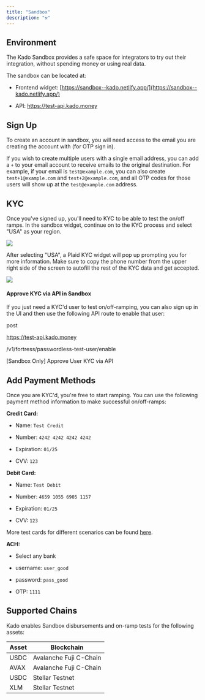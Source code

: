 ```yaml
---
title: "Sandbox"
description: "⚒"
---
```


## Environment

The Kado Sandbox provides a safe space for integrators to try out their integration, without spending money or using real data. 

The sandbox can be located at:

* Frontend widget: [https://sandbox--kado.netlify.app/](https://sandbox--kado.netlify.app/)

* API: https://test-api.kado.money

## Sign Up

To create an account in sandbox, you will need access to the email you are creating the account with (for OTP sign in). 

If you wish to create multiple users with a single email address, you can add a `+` to your email account to receive emails to the original destination. For example, if your email is `test@example.com`, you can also create `test+1@example.com` and `test+2@example.com`, and all OTP codes for those users will show up at the `test@example.com` address. 

## KYC

Once you've signed up, you'll need to KYC to be able to test the on/off ramps. In the sandbox widget, continue on to the KYC process and select "USA" as your region. 

![](/images/integrations/integrate-kado/Screenshot%202023-09-18%20at%203.10.17%20PM.png)

After selecting "USA", a Plaid KYC widget will pop up prompting you for more information. Make sure to copy the phone number from the upper right side of the screen to autofill the rest of the KYC data and get accepted. 

![](/images/integrations/integrate-kado/Screenshot%202023-09-18%20at%203.11.54%20PM.png)

#### Approve KYC via API in Sandbox

If you just need a KYC'd user to test on/off-ramping, you can also sign up in the UI and then use the following API route to enable that user:

post

https://test-api.kado.money

/v1/fortress/passwordless-test-user/enable

\[Sandbox Only\] Approve User KYC via API

## Add Payment Methods

Once you are KYC'd, you're free to start ramping. You can use the following payment method information to make successful on/off-ramps:

**Credit Card:**

* Name: `Test Credit`

* Number: `4242 4242 4242 4242`

* Expiration: `01/25`

* CVV: `123`

**Debit Card:**

* Name: `Test Debit`

* Number: `4659 1055 6905 1157`

* Expiration: `01/25`

* CVV: `123`

More test cards for different scenarios can be found [here](https://www.checkout.com/docs/developer-resources/testing/test-cards).

**ACH:**

* Select any bank

* username: `user_good`

* password: `pass_good`

* OTP: `1111`

## Supported Chains

Kado enables Sandbox disbursements and on-ramp tests for the following assets:

| Asset | Blockchain             |
| ----- | ---------------------- |
| USDC  | Avalanche Fuji C-Chain |
| AVAX  | Avalanche Fuji C-Chain |
| USDC  | Stellar Testnet        |
| XLM   | Stellar Testnet        |